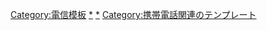 {{Navbox
|name = Docomo 2009-2011 FOMA机型
|titlestyle = background:#cc0033; color:white
|image = [[File:NTT docomo company logos.svg|100px]]
|title = [[NTT docomo]] 2009-2011 [[FOMA]]机型<small>（[[2009年]] - [[2011年]]）</small>
|
|groupstyle = background:#ffd5df; color:#c03;
|group1 = [[2008年]]-<br />[[2009年]]<br />（冬・春）
|list1 =  {{Navbox|child
 |group1style = background:#a2d7e5;
 |group1 = {{link-ja|docomo STYLE series|<span style="color:white;text-decoration: underline">docomo STYLE series</span>}}
 |list1 = {{link-ja|F-02A}} - {{link-ja|L-03A}} - {{link-ja|N-02A}} - {{link-ja|N-03A}} - {{link-ja|N-05A}} - {{link-ja|P-02A|VIERAケータイ}} (P-02A) - {{link-ja|P-03A|VIERAケータイ}} (P-03A) - {{link-ja|P-06A}} - {{link-ja|SH-02A}}
 |group2style = background:#fecc00;
 |group2 = {{link-ja|docomo PRIME series|<span style="color:white;text-decoration: underline">docomo PRIME series</span>}}
 |list2 = {{link-ja|F-01A}} - {{link-ja|F-03A}} -  {{link-ja|L-01A}} - {{link-ja|N-01A}} - {{link-ja|P-01A|VIERAケータイ}} (P-01A) - {{link-ja|SH-01A|AQUOSケータイ}} (SH-01A) - {{link-ja|SH-03A}}
 |group3style = background:#4c1356;
 |group3 ={{link-ja|docomo SMART series|<span style="color:white;text-decoration: underline">docomo SMART series</span>}}
 |list3 = {{link-ja|F-04A}} - {{link-ja|N-04A|amadanaケータイ}} (N-04A) - {{link-ja|P-04A}} - {{link-ja|P-04A|P-05A}}
 |group4style = background:#000000;
 |group4 ={{link-ja|docomo PRO series|<span style="color:white;text-decoration: underline">docomo PRO series</span>}}
 |list4 = {{link-ja|SH-04A|AQUOSケータイ}} (SH-04A) - [[HT-01A]] (HT-01A) - [[HT-02A]] (HT-02A) - [[BlackBerry Bold]]
 |group5 = 其他
 |list5 = {{link-ja|F-07A|らくらくホンベーシックII}} (F-07A)** - {{link-ja|F-05A|キッズケータイ}} (F-05A)** - {{link-ja|L-02A}} - {{link-ja|F-06A|ビジネスケータイ}} (F-06A)
}}
|group2 = 2009年<br />（夏・秋）
|list2 =  {{Navbox|child
 |group1style = color:white; background:#a2d7e5;
 |group1 = docomo STYLE series
 |list1 = {{link-ja|F-08A}} - {{link-ja|L-04A}} - {{link-ja|N-08A}} - {{link-ja|P-08A|VIERAケータイ}} (P-08A) - {{link-ja|P-10A|VIERAケータイ}} (P-10A) - {{link-ja|SH-05A}} - {{link-ja|SH-08A|SOLAR HYBRID}} (SH-08A)<br />【新色】F-02A - L-03A - N-03A - P-03A - P-10A
 |group2style = color:white; background:#fecc00;
 |group2 = docomo PRIME series
 |list2 = {{link-ja|F-09A}} - {{link-ja|L-06A}} - {{link-ja|N-06A}} - {{link-ja|N-07A|SPORTS EDITION}} (N-07A) - {{link-ja|P-07A|VIERAケータイ}} (P-07A) - {{link-ja|SH-06A|AQUOS SHOT}} (SH-06A)
 |group3style = color:white; background:#4c1356;
 |group3 = docomo SMART series
 |list3 = {{link-ja|N-09A}} - {{link-ja|P-09A}}
 |group4style = color:white; background:#000000;
 |group4 = docomo PRO series
 |list4 = {{link-ja|SH-07A|AQUOSケータイ}} (SH-07A) - {{link-ja|T-01A|dynapocket}} (T-01A) - [[HTC Magic]] (HT-03A)<br />【新色】BlackBerry Bold
 |group5 = 其他
 |list5 = {{link-ja|SH-06A#SH-06A NERV|SH-06A NERV}} - {{link-ja|らくらくホン6}} (F-10A) - {{link-ja|お便りフォトサービス|フォトパネル01}}** - {{link-ja|L-05A}} – {{link-ja|L-07A}}
}}
|group3 = 2009年-<br />[[2010年]]<br />（冬・春）
|list3 =  {{Navbox|child
 |group1style = color:white; background:#a2d7e5;
 |group1 = docomo STYLE series
 |list1 = {{link-ja|F-02B}} - {{link-ja|L-01B}} - {{link-ja|L-02B}} - {{link-ja|L-03B}} - {{link-ja|N-01B}} - {{link-ja|N-03B}} - {{link-ja|P-02B|VIERAケータイ}} (P-02B) - {{link-ja|SH-02B}} - {{link-ja|SH-04B}} - {{link-ja|SH-05B}} - {{link-ja|SH-06B}} 
 |group2style = color:white; background:#fecc00;
 |group2 = docomo PRIME series
 |list2 = {{link-ja|F-01B}} - {{link-ja|F-04B}} - {{link-ja|N-02B}} - {{link-ja|P-01B|VIERAケータイ}} (P-01B) - {{link-ja|SH-01B|AQUOS SHOT}} (SH-01B)
 |group3style = color:white; background:#4c1356;
 |group3 = docomo SMART series
 |list3 = {{link-ja|F-03B}} - {{link-ja|P-03B}}
 |group4style = color:white; background:#000000;
 |group4 = docomo PRO series
 |list4 = {{link-ja|SH-03B|AQUOSケータイ}} (SH-03B) - {{link-ja|SC-01B}}
 |group5style = color:white; background:#c9ab4c;
 |group5 = {{link-ja|ドコモ スマートフォン|<span style="color:white;text-decoration: underline">docomo smartphone</span>}}
 |list5 = [[Xperia]] (SO-01B)
 |group6 = 其他
 |list6 = {{link-ja|お便りフォトサービス|フォトパネル02}}**
}}
|group4 = 2010年<br />（夏・秋）
|list4 =  {{Navbox|child
 |group1style = color:white; background:#a2d7e5;
 |group1 = docomo STYLE series
 |list1 = {{link-ja|F-07B}} - {{link-ja|F-08B}} - {{link-ja|L-04B}} - {{link-ja|N-05B|Francfrancケータイ}} (N-05B) - {{link-ja|N-06B}} - {{link-ja|P-05B}} - {{link-ja|P-06B|VIERAケータイ}} (P-06B) - {{link-ja|P-07B}} - {{link-ja|SH-08B}}<br />【新色】SH-02B marimekko
 |group2style = color:white; background:#fecc00;
 |group2 = docomo PRIME series
 |list2 = {{link-ja|F-06B}} - {{link-ja|N-04B}} - {{link-ja|P-04B|VIERAケータイ}} (P-04B) - {{link-ja|SH-07B|AQUOS SHOT}} (SH-07B)<br />【新色】F-04B
 |group3style = color:white; background:#4c1356;
 |group3 = docomo SMART series
 |list3 = {{link-ja|N-07B|amadanaケータイ}} (N-07B) - {{link-ja|SH-09B}}
 |group4style = color:white; background:#000000;
 |group4 = docomo PRO series
 |list4 = {{link-ja|N-08B}}
 |group5style = color:white; background:#c9ab4c;
 |group5 = docomo smartphone
 |list5 = {{link-ja|SH-10B|LYNX}} (SH-10B) - {{link-ja|T-01B|dynapocket}} (T-01B) - {{link-ja|BlackBerry Bold 9700}} - [[GALAXY S]] (SC-02B)
 |group6 = 其他
 |list6 = {{link-ja|F-05B|ハンディーターミナル型}} (F-05B) - {{link-ja|らくらくホン7}} (F-09B) - {{link-ja|F-10B|ビジネスケータイ}} (F-10B) - {{link-ja|BF-01B}} - {{link-ja|DWR-PG|Portable Wi-Fi}}
}}
|group5 = 2010年-<br />[[2011年]]<br />（冬・春）
|list5 =  {{Navbox|child
 |group1style = color:white; background:#a2d7e5;
 |group1 = docomo STYLE series
 |list1 = {{link-ja|F-02C}} - {{link-ja|F-04C}} - {{link-ja|F-05C}} - {{link-ja|L-01C}} - {{link-ja|N-01C}} - {{link-ja|N-02C}} - {{link-ja|P-02C|VIERAケータイ}} (P-02C) - {{link-ja|SH-02C}} - {{link-ja|SH-04C}}　<br />【新色】L-04B
 |group2style = color:white; background:#fecc00;
 |group2 = docomo PRIME series
 |list2 = {{link-ja|F-01C}} - {{link-ja|N-03C}} - {{link-ja|P-03C|LUMIX Phone}} (P-03C) - {{link-ja|SH-01C|AQUOS SHOT}} (SH-01C)　
 |group3style = color:white; background:#4c1356;
 |group3 = docomo SMART series
 |list3 = {{link-ja|F-03C}} - {{link-ja|P-01C}}　
 |group4style = color:white; background:#000000;
 |group4 = docomo PRO series
 |list4 = {{link-ja|L-03C}} - {{link-ja|SH-05C|AQUOS SHOT}} (SH-05C) - {{link-ja|SH-06C}}　
 |group5style = color:white; background:#c9ab4c;
 |group5 = docomo smartphone
 |list5 = [[GALAXY Tab]] (SC-01C) - {{link-ja|SH-03C|LYNX 3D}} (SH-03C) - {{link-ja|L-04C|Optimus chat}} (L-04C) - {{link-ja|T-01C|REGZA Phone}} (T-01C) - {{link-ja|BlackBerry Curve 9300}}  - {{link-ja|N-04C|MEDIAS}} (N-04C) - [[Xperia arc]] (SO-01C) - [[Optimus Pad]] (L-06C) <br/>【新色】GALAXY S 
 |group6 = 其他
 |list6 = {{link-ja|F-06C}}* - {{link-ja|L-02C}}* - {{link-ja|SH-07C|ブックリーダー}} (SH-07C) - {{link-ja|SH-08C|TOUCH WOOD}} (SH-08C) - {{link-ja|SH-09C}} - {{link-ja|HW-01C}} - {{link-ja|お便りフォトサービス#フォトパネル03|フォトパネル03}}
}}
|group6 = 2011年</br>（夏・秋）
|list6 =  
{{Navbox|child
 |group1style = color:white; background:#a2d7e5;
 |group1 = docomo STYLE series
 |list1 = {{link-ja|SH-11C}} - {{link-ja|F-10C}} - {{link-ja|P-04C}} - {{link-ja|P-06C}} - {{link-ja|L-10C}}
|group2style = color:white; background:#fecc00;
 |group2 = docomo PRIME series
 |list2 = {{link-ja|SH-10C|AQUOS SHOT}} (SH-10C) - {{link-ja|F-09C}} - {{link-ja|CA-01C|EXILIMケータイ}} (CA-01C) - {{link-ja|P-05C|LUMIX Phone}} (P-05C)
|group3style = color:white; background:#4c1356;
 |group3 = docomo SMART series
 |list3 = {{link-ja|F-11C}} - {{link-ja|N-05C}}
 |group5style = color:white; background:#c9ab4c;
 |group5 = docomo smartphone
 |list5 = [[AQUOS PHONE]] (SH-12C) - [[Optimus bright]] (L-07C) - {{link-ja|SC-02C|GALAXY S II}} (SC-02C) - {{link-ja|N-06C|MEDIAS WP}} (N-06C) - {{link-ja|BlackBerry Bold 9780}} - [[Xperia acro]] (SO-02C) - {{link-ja|F-12C}} - {{link-ja|P-07C}} - {{link-ja|SH-13C|AQUOS PHONE f}} (SH-13C) - [[Xperia ray]] (SO-03C)</br>【新色】GALAXY S II - MEDIAS WP
 |group7 = 其他
 |list7 = {{link-ja|F-08C|らくらくホンベーシック3}} (F-08C) - {{link-ja|F-07C|Windows7ケータイ}} (F-07C) - {{link-ja|L-09C}}* - <del>{{link-ja|BF-01C}}*</del> - {{link-ja|L-08C}} - {{link-ja|HW-02C|キッズケータイ}} (HW-02C)** </br>【新色】らくらくホン7
}}
|list8 ={{link-ja|Template:Docomo 2001-2003 FOMA机型|Template:Docomo 2001-2003 FOMAモデル|2001-2003年的FOMA移动终端}} - {{link-ja|Template:Docomo 2004-2008 FOMA机型|Template:Docomo 2004-2008 FOMAモデル|2004-2008年的FOMA移动终端}} - [[Template:Docomo 2012- FOMA、Xi机型|2012年的FOMA/Xi移动终端]] - {{link-ja|Template:Docomo mova机型|Template:Docomo movaモデル|mova移动终端}} - {{link-ja|Template:Docomo PHS机型|Template:Docomo PHSモデル|PHS移动终端}}　&#124;　<small>软银{{link-ja|Template:软银3G机型|Template:ソフトバンク 3Gモデル 09-|（09年-）}} - au WIN{{link-ja|Template:Au WIN机型（09年-12年）|Template:Au WINモデル 09-|（09年-12年）}} - E Mobile{{link-ja|Template:E Mobile移动通讯终端|Template:イー・モバイルの通信端末|（07年-）}}
|list9 =「*」：[[Xi]]・{{link-ja|FOMAハイスピード}}対応機種、「**」：FOMAハイスピード非対応機種、「　」（マーク無）：FOMAハイスピード対応機種
|belowstyle = background:transparent;
|below = 终端供应制造商（'''日本国内企業'''）：[[バッファロー_(パソコン周辺機器)|巴法络]] (BF) - {{link-ja|NEC卡西欧|NECカシオ モバイルコミュニケーションズ|NEC卡西欧(CA)}} (CA) - [[富士通]] (F) - [[日本電気]]→{{link-ja|NEC卡西欧|NECカシオ モバイルコミュニケーションズ|NEC}} (N) - {{link-ja|松下移动|パナソニック モバイルコミュニケーションズ}} (P) - [[夏普]] (SH) - [[索尼移动通信|索尼爱立信/索尼移动通信]] (SO) - [[東芝]]→{{link-ja|富士通東芝|富士通モバイルコミュニケーションズ}} (T)<br/>终端供应制造商（'''日本国外企業'''）：[[HTC]] (HT) - [[華為技術日本]] (HW) - [[LG]] (L) - [[三星电子]] (SC) - [[黑莓公司|RIM]] ([[BlackBerry]]) (RM)<br />【新色】是以往已发布机种的全新配色版
}}
<noinclude>
[[Category:電信模板]]
[[Category:携帯電話端末 (NTTドコモ 第三世代)|*]]
[[Category:携帯電話端末 (NTTドコモ 第3.9世代)|*]]
[[Category:携帯電話関連のテンプレート]]
</noinclude>
